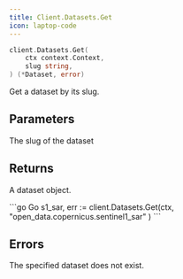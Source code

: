 ```yaml
---
title: Client.Datasets.Get
icon: laptop-code
---
```


```go
client.Datasets.Get(
    ctx context.Context,
    slug string,
) (*Dataset, error)
```

Get a dataset by its slug.

## Parameters

<ParamField path="slug" type="string">
  The slug of the dataset
</ParamField>

## Returns

A dataset object.

<RequestExample>
```go Go
s1_sar, err := client.Datasets.Get(ctx,
    "open_data.copernicus.sentinel1_sar"
)
```
</RequestExample>

## Errors

<ParamField path="not_found" type="No such dataset">
  The specified dataset does not exist.
</ParamField>

